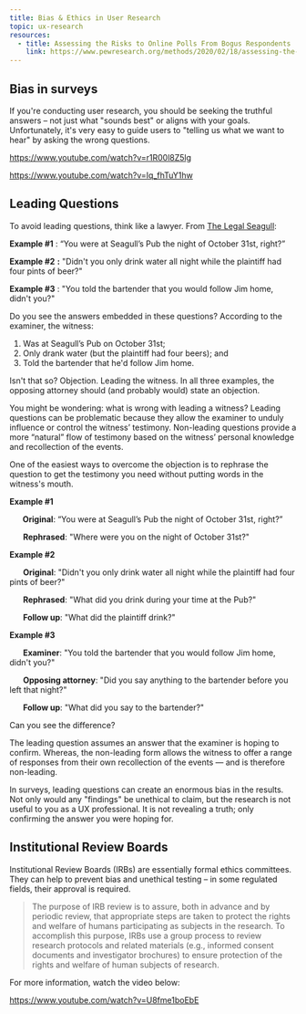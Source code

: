 ```yaml
---
title: Bias & Ethics in User Research
topic: ux-research
resources:
  - title: Assessing the Risks to Online Polls From Bogus Respondents
    link: https://www.pewresearch.org/methods/2020/02/18/assessing-the-risks-to-online-polls-from-bogus-respondents/
---
```


## Bias in surveys

If you're conducting user research, you should be seeking the truthful answers – not just what "sounds best" or aligns with your goals. Unfortunately, it's very easy to guide users to "telling us what we want to hear" by asking the wrong questions.

https://www.youtube.com/watch?v=r1R00l8Z5lg

https://www.youtube.com/watch?v=Iq_fhTuY1hw

## Leading Questions

To avoid leading questions, think like a lawyer. From [The Legal Seagull](https://thelegalseagull.com/blogs/news/how-to-handle-objections-to-leading-questions):

<Panel className="my-6">
  <p>
    <strong>Example #1</strong>
    <strong></strong>: “You were at Seagull’s Pub the night of October 31st,
    right?”
  </p>
  <p>
    <strong>Example #2</strong>
    <strong>:</strong>&nbsp;"Didn't you only drink water all night while the plaintiff
    had four pints of beer?"
  </p>
  <p>
    <strong>Example #3</strong>
    <strong></strong>: "You told the bartender that you would follow Jim home,
    didn't you?"
  </p>
  <p>
    Do you see the answers embedded in these questions? According to the
    examiner, the witness:
  </p>
  <ol>
    <li>Was at Seagull’s Pub on October 31st;</li>
    <li>Only drank water (but the plaintiff had four beers); and</li>
    <li>Told the bartender that he'd follow Jim home.</li>
  </ol>
  <p>
    Isn't that so? Objection. Leading the witness. In all three examples, the
    opposing attorney should (and probably would) state an objection.
  </p>
  <p>
    You might be wondering: what is wrong with leading a witness? Leading
    questions can be problematic because they allow the examiner to unduly
    influence or control the witness’ testimony. Non-leading questions provide a
    more “natural” flow of testimony based on the witness’ personal knowledge
    and recollection of the events.
  </p>
  <p>
    One of the easiest ways to overcome the objection is to rephrase the
    question to get the testimony you need without putting words in the
    witness's mouth.
  </p>
  <p>
    <strong>Example #1</strong>
  </p>
  <p>
    &nbsp; &nbsp; &nbsp;<strong>&nbsp;Original</strong>: “You were at Seagull’s
    Pub the night of October 31st, right?”
  </p>
  <p>
    &nbsp; &nbsp; &nbsp;&nbsp;<strong>Rephrased</strong>: "Where were you on the
    night of October 31st?"
  </p>
  <p>
    <strong>Example #2</strong>
  </p>
  <p>
    &nbsp; &nbsp; &nbsp;&nbsp;<strong>Original</strong>: "Didn't you only drink
    water all night while the plaintiff had four pints of beer?"
  </p>
  <p>
    &nbsp; &nbsp; &nbsp;&nbsp;<strong>Rephrased</strong>: "What did you drink
    during your time at the Pub?"
  </p>
  <p>
    &nbsp; &nbsp; &nbsp;&nbsp;<strong>Follow up</strong>: "What did the
    plaintiff drink?"
  </p>
  <p>
    <strong>Example #3</strong>
  </p>
  <p>
    &nbsp; &nbsp; &nbsp;&nbsp;<strong>Examiner</strong>: "You told the bartender
    that you would follow Jim home, didn't you?"
  </p>
  <p>
    &nbsp; &nbsp; &nbsp;&nbsp;<strong>Opposing attorney</strong>: "Did you say
    anything to the bartender before you left that night?"
  </p>
  <p>
    &nbsp; &nbsp; &nbsp;&nbsp;<strong>Follow up</strong>: "What did you say to
    the bartender?"
  </p>
  <p>Can you see the difference?</p>
  <p>
    The leading question assumes an answer that the examiner is hoping to
    confirm. Whereas, the non-leading form allows the witness to offer a range
    of responses from their own recollection of the events — and is therefore
    non-leading.
  </p>
</Panel>

In surveys, leading questions can create an enormous bias in the results. Not only would any "findings" be unethical to claim, but the research is not useful to you as a UX professional. It is not revealing a truth; only confirming the answer you were hoping for.

## Institutional Review Boards

Institutional Review Boards (IRBs) are essentially formal ethics committees. They can help to prevent bias and unethical testing – in some regulated fields, their approval is required.

<Blockquote
  author="U.S. Food and Drug Administration"
  link="https://www.fda.gov/regulatory-information/search-fda-guidance-documents/institutional-review-boards-frequently-asked-questions"
  title="FDA Guidance for Institutional Review Boards and Clinical Investigators"
>
  <p>
    The purpose of IRB review is to assure, both in advance and by periodic
    review, that appropriate steps are taken to protect the rights and welfare
    of humans participating as subjects in the research. To accomplish this
    purpose, IRBs use a group process to review research protocols and related
    materials (e.g., informed consent documents and investigator brochures) to
    ensure protection of the rights and welfare of human subjects of research.
  </p>
</Blockquote>

For more information, watch the video below:

https://www.youtube.com/watch?v=U8fme1boEbE
